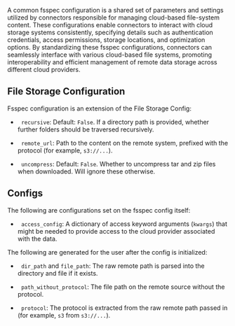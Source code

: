 A common fsspec configuration is a shared set of parameters and settings utilized by connectors responsible for managing cloud-based file-system content. These configurations enable connectors to interact with cloud storage systems consistently, specifying details such as authentication credentials, access permissions, storage locations, and optimization options. By standardizing these fsspec configurations, connectors can seamlessly interface with various cloud-based file systems, promoting interoperability and efficient management of remote data storage across different cloud providers.

## File Storage Configuration

Fsspec configuration is an extension of the File Storage Config: 

*   <Icon icon="v"/><Icon icon="1"/>&nbsp;&nbsp;`recursive`: Default: `False`. If a directory path is provided, whether further folders should be traversed recursively.

*   <Icon icon="v"/><Icon icon="1"/>&nbsp;&nbsp;`remote_url`: Path to the content on the remote system, prefixed with the protocol (for example, `s3://...`).

*   <Icon icon="v"/><Icon icon="1"/>&nbsp;&nbsp;`uncompress`: Default: `False`. Whether to uncompress tar and zip files when downloaded. Will ignore these otherwise.

## Configs

The following are configurations set on the fsspec config itself:

*   <Icon icon="v"/><Icon icon="1"/>&nbsp;&nbsp;`access_config`: A dictionary of access keyword arguments (`kwargs`) that might be needed to provide access to the cloud provider associated with the data.

The following are generated for the user after the config is initialized: 

*   <Icon icon="v"/><Icon icon="1"/>&nbsp;&nbsp;`dir_path` and `file_path`: The raw remote path is parsed into the directory and file if it exists.

*   <Icon icon="v"/><Icon icon="1"/>&nbsp;&nbsp;`path_without_protocol`: The file path on the remote source without the protocol.

*   <Icon icon="v"/><Icon icon="1"/>&nbsp;&nbsp;`protocol`: The protocol is extracted from the raw remote path passed in (for example, `s3` from `s3://...`).